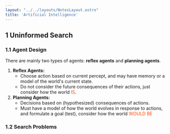 ```yaml
---
layout: "../../layouts/NotesLayout.astro"
title: 'Artificial Intelligence'
---
```


## 1 Uninformed Search

### 1.1 Agent Design  

There are mainly two types of agents: **reflex agents** and **planning agents**.

1. **Reflex Agents:**
    * Choose action based on current percept, and may have memory or a model of the 
    world's current state.
    * Do not consider the future consequences of their actions, just consider how the 
    world <span style="color:OrangeRed">IS</span>.
2. **Planning Agents:**
    * Decisions based on (hypothesized) consequences of actions.
    * Must have a model of how the world evolves in response to actions, and formulate a 
    goal (test), consider how the world <span style="color:OrangeRed">WOULD BE</span>

### 1.2 Search Problems 

